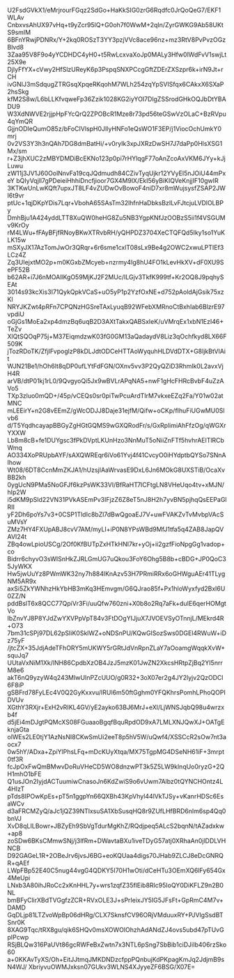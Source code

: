 U2FsdGVkX1/eMrjrourFGqz2SdGo+HaKkSIG0zrG6Rqdfc0JrQoQeG7/EKF1WLAv
CnbxvsAhUX97vHq+t9yZcr95lQ+G0oh7f0WwM+2qIn/ZyrGWKG9Ab58UKtS9smIM
6BFnYRwjPDNRx/Y+2kq0ROSzT3YY3pzjVVc8ace96nz+mz3RtV8PvPvzOGzBlvd8
3Zaa95V8F9o4yYCDHDC4yH0+t5RwLcxvaXoJp0MALy3Hfw0lWdFvV1swjLt25X9e
DjlyFfYX+cVwy2HfSlzUReyK6p3PspqSNXPCcgGftZDErZXSzpr6k+irN9Jt+rCH
ivGNIJ3mSdqugZTRGsqXpqeRKqohM7WLh254zqYpSVISfqx6CAkxX6SXaP2hsSkg
kfM2S8w/L6bLLKfvqweFp36Zzik1028KG2iyYOI7DlgZSSrodGHkOQJbDtYBADU9
W3XdNWVE2rjjpHpFYcQrQ2ZPOBcR1Mze8r73pd56teGSwVzOLaC+BzRVpu4qYmQR
GjjnODIeQumO85z/bFoCIVlspH0JIlyHNFo1eQsWO1F3EP/j1ViocOchUmkY0mrj
0v2VS3Y3h3nQAh7DG8dmBatHi/+v0ryIk3xpJXRzDwSH7J7daPp0HlsXSG1Mx/sm
r+Z3jhXUC2zMBYDMDiBcEKNo123p0pi7rHYlqgF77oAnZcoAxVKM6JYy+kJjLuwu
zW11j3JV1J60OolNnvFa19cqJQdmudh84CZivTyqUjkr12YVyEI5nJOiU44mPxeY
bQIyVqjll7gPDeieiHhhiDncfjioor7GX4M9lX/EkI56yBiKIQVeKnjjIF10gwIR
3KTKwUnLwKQft7upxJT8LF4vZUDwOvBowoF4niD7xr8mWujsysfZSAP2JWI6t9vr
ptUc+1qjDKpYDis7Lqr+VbohA65SAsTm32lhfnHaDbksBzILvFJtcjuLVDlOLBPy
DmhBju1A424yddLTT8XuQW0heHG8Zu5NB3YgpKNfJzOOBzS5ii1f4VSGUMv9KrOy
rM4LWu+fFAyBFjfRNoyBKwXTRvbRH/yQHPDZ3704XeCTQFQd5Iky1so1YuKLK15w
mSXyJX17AzTomJwOr3QRqr+6r6sme1cxlT08sLx9Be4g2OWC2xwuLPTIEf3LCz4Z
Zq3UIejxtMO2p+m0KGxbZMcyeb+nzrmy4Ig8hU4FO1kLevHkXV+dF0XU9SePF52B
b62AR+i7J6nMOAllKgO59MjKJ2F2MUc/ILGjv3TkfK999tf+Kr2OQ8J9pqhySEAt
3014s93kcXis3I71QykQpkVCaS+uO5yP1p2YzfOxNE+d752pAoldAjGsik75xzKl
NRYJKZwt4pRFn7CPQNzHGSreTAxLyuqB92WFebXMRnoCtBxhIab6BlzrE97vpdiU
oGjGs1MoEa2xp4dmzBq6uqB2D3AXtTakxQABSxIeK/uVMrqEx1xbN1EzI46+TeZv
XlQtSQOqP75j+M37EiqmdzwK03fG0GM13aQadaydV8Liz3qOchfkyd8LX66F509K
jTozRDoTK/ZfjIFvpoglzP8kDLJdtODCeHTTAoWyquhHLDVdDTX+G8ljkBtVlAit
WJN21Be1/hOh6lt8qDP0ufLYtFdFGN/OXnv5vv3P2QyQZiD3Rhmlk0L2avxVjH4R
arVB/dtP01kj1rL0/9QvgyoQi5Jx9wBVLrAPqNA5+nwF1gHcFHRcBvbF4uZzAVo5
TXp3zluo0mQD+/45p/vCEQs0sr0piTwPcuArdTIrM7vkxeEZq2Fa/Y01w02atMNC
mLEEirY+n2G8vEEmZ/gWcODJJ8Daje31ejfM/Qifw+oCKp/fIhuFiUGwMU0Slvb6
d/T5YqdhcayapBBGyZgHGtGQMS9wGXQRodFr/s/GxRplimiAhFfzOg/qWGXrYXXW
Lb8m8cB+fe1DUYgsc3fPkDVptLKUnHzo3NnMuT5oNiiZnFTf5hvhrAElTlRCbWmq
AO334XoPRUpbAYF/sAXQWREqr6iVo61Yvj4f41CvcyO0iHYdptbQYSo7SNnAIhow
Wt08/6DT8CcnMmZKJA1/hUzsjIAaWrvasE9DxL6Jn6MOkG8UXSTiB/OcaXvBB2kh
0ygUcN9PMa5NoGFJf6kzPsWK33VI/BfRaHT7lCFtgLN8VHeUqo4tv+xMJN/hIp2W
i5dKM9pSld22VN31PVkASEmPv3IFjzZ6Z8eT5nJ8H2h7yvBN5pjhqQsEEPaGlRII
yF2Dh6poYs7v3+0CSP1TldIc8bZl7dBwQgoaEJ7V+uwFVAKZvTvMvbpVAcSuMVsY
ZMz7HY4FXUpABJ8cvV7AM/myLI+iP0N8YPsWBd9MfJ1tfa5q4ZAB8JapQVAVI24t
ZBq4owLpioUSCg/2Of0KfBUTpZxHTkHNI7kr+yOj+ii2gzfFioNpgGg1vadop+co
Bidrr6chyvO3sWISnHkZJRLGmUG7uQkou3FoY6Ohg5B8b+cBDG+JP0QoC35JyWKX
Hw5jwUuYz8PWmWK32ny7h884lKnAzv53H7PRmiRRx6oGHWguAEr41TLygNM5AR9x
axSi5ZkYWNhzHkYbHB3mKq3HEmvgm/G6QJrao85f+Px1hloWyxfyd2Bxl6U0ZZ/N
pddBslT6x8QCC77QpiVr3Fi/uuQfw760zni+X0b8o2Rq7aFk+duIE6qerHOMgtVo
IbZnvYJ8P8YJdZwYXVPpVpT84v3FtDOgYIJjuX7JVOEVSyOTnnjL/MEkrd4R+O73
7bm31cSPj97DL62pSIiK0SklWZ+oNDSnPU/KQwGlSozSws0DGEl4RWuW+iDz75yF
/jtcZX+35JdjAdeTFhORY5mUKWY5rGRtJdVnRpnZLaY7aOoamgWqqkXvW+squJq7
UUtaVxNiM1Xk/lNH86CpdbXzOB4JzJ5mzK01JwZN2XkcsHRtpZjBq2YI5nrrM8e6
akT6nQ9yzyW4q243MIwUInPZcUUO/g0R32+3oX07er2g4JY2lyjv2QzODCl6F8iP
gSBFrd78FyLEc4V0Q2GyKxxvu/IRUl6m50ftGghm0YFQKhrsPomhLPhoQOPIDVUv
XGthY3RXjr+ExH2vRIKL4GV/yE2ayko63BJ6MrJ+eXl/LjWNSJqbQ98u4wrzxb4f
d5jEi4mDJgtPQMcXS08FGuaaoBgqfBquRpdOD9xA7LMLXNJQwXJ+OATgEknjaGta
olWEs2LE0tjY1AzNsNI8CKwSmUi2eeT8p5hV5W/uQwf4/XSSCcR2sOw7nt3aocx7
0w5hY/ADxa+ZpiYlPhsLFq+mDcKUyXtqa/MX75TgpMG4DSeNH61iF+3mrpt0tf3R
fcJpOxFwQmBMwvDoRuVHeCD5WO8dnzwPT3k5Z5LW9klnqUo0ryzG+2QH1mhO1bFE
Q1usJOn2IyjdACTuumiwCnasoJn6KdZwiS9o6vUwm7Albz0tQYNCHOntz4L4HIzT
pTds8IPOwKpEs+pT5n1ggpYn66QXBh43KpVhyl44lVkTJSy+vKanrHDSc6EsaWCv
d3aFRCMZyQ/aJc1jQZ39NTlxsuSA1XbSusqHQ8r9ZUfLHfBRD6nlm6sp4Qq0bnVJ
XvD8qLILBowr+JBZyEh9SbVgTdurMgKhZ/RQdjpeq5ALcS2bqnN/tAZadxkw+ap8
zoSDw6BKsCMmwSNj/j3lfRm+DWavtaBXu1iveTDyG57atj0XRhaAn0jlDDLVHNCB
D92GAGeL1R+2OBeJrv6jvsJ6BG+eoKQUaa4digs70JHab9ZLCJ8eDcGNRQR+qAEf
LWpFBp52E40C5nug44vgG4QDKY5I70H1wOti/dCeHTu3OEmXQ6lFy654Gx4MeUpi
LNxb3A80ihJRoCc2xKnHHL7y+wrs1zqfZ35flEib8Rlc95IoQY0DiKFLZ9n2B0NL
bmBFyClirXBdTVGgfzZCR+RVxOLE3J+sPrIeixJY5IG5JFsFt+GpRmC4M7v+DAMD
GqDLjp81LTZvoWpBp06dHRg/CLX7SknsfCV96ORjVMduuxRY+PJVlgSsdBTSnr0K
8XAG9Tqc/tRX8gu/qik6SHQv0msXOWOlOhzhAdANdZJ4ovs5ubd47pTUvGpIPcwp
RSjBLQw316PaUVt86gcRWFeBxZwtn7x3NTL6pSng7SbBib1ciDJiIb406rzSko60
a+0KKAvTyXS/Oh+EitJJtmqJMKDNDzcfppPQnbujKdPKpagKmJq2JdjmB9sN4WJ/
XbriyvuOWMJxksn07GUkv3WLNS4XJyyeZF6BSG/X07E=
